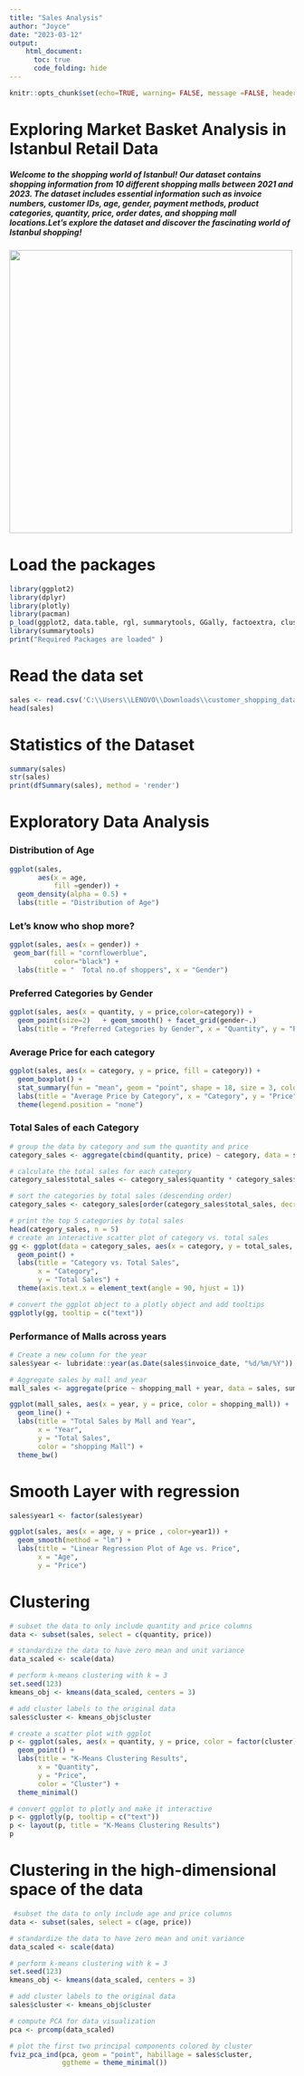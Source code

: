 ```yaml
---
title: "Sales Analysis"
author: "Joyce"
date: "2023-03-12"
output:
    html_document:
      toc: true
      code_folding: hide
---
```

```r
knitr::opts_chunk$set(echo=TRUE, warning= FALSE, message =FALSE, header=TRUE)
```

                  
# Exploring Market Basket Analysis in Istanbul Retail Data

#####  Welcome to the shopping world of Istanbul! Our dataset contains shopping information from 10 different shopping malls between 2021 and 2023. The dataset includes essential information such as invoice numbers, customer IDs, age, gender, payment methods, product categories, quantity, price, order dates, and shopping mall locations.Let's explore the dataset and discover the fascinating world of Istanbul shopping!

<img src="C://Users//LENOVO//Downloads//mall.jpg" width=500>

# Load the packages
```r
library(ggplot2)
library(dplyr)
library(plotly)
library(pacman)
p_load(ggplot2, data.table, rgl, summarytools, GGally, factoextra, cluster, tidyverse)
library(summarytools)
print("Required Packages are loaded" )
```

# Read the   data set
```r
sales <- read.csv('C:\\Users\\LENOVO\\Downloads\\customer_shopping_data.csv') 
head(sales)
```

# Statistics of the Dataset
```r
summary(sales)
str(sales)
print(dfSummary(sales), method = 'render')

```

# Exploratory Data Analysis

### Distribution of Age 
```r
ggplot(sales, 
       aes(x = age, 
           fill =gender)) +
  geom_density(alpha = 0.5) +
  labs(title = "Distribution of Age")
```


###  Let's know who shop more?
```r
ggplot(sales, aes(x = gender)) + 
 geom_bar(fill = "cornflowerblue", 
           color="black") +
  labs(title = "  Total no.of shoppers", x = "Gender")

```

###  Preferred Categories by Gender
```r
ggplot(sales, aes(x = quantity, y = price,color=category)) +
  geom_point(size=2)   + geom_smooth() + facet_grid(gender~.)
  labs(title = "Preferred Categories by Gender", x = "Quantity", y = "Price")
```

### Average Price for each category
```r
ggplot(sales, aes(x = category, y = price, fill = category)) +
  geom_boxplot() +
  stat_summary(fun = "mean", geom = "point", shape = 18, size = 3, color = "white") +
  labs(title = "Average Price by Category", x = "Category", y = "Price") +
  theme(legend.position = "none")
```


### Total Sales of each Category

```r

# group the data by category and sum the quantity and price
category_sales <- aggregate(cbind(quantity, price) ~ category, data = sales, FUN = sum)

# calculate the total sales for each category
category_sales$total_sales <- category_sales$quantity * category_sales$price

# sort the categories by total sales (descending order)
category_sales <- category_sales[order(category_sales$total_sales, decreasing = TRUE),]

# print the top 5 categories by total sales
head(category_sales, n = 5)
# create an interactive scatter plot of category vs. total sales
gg <- ggplot(data = category_sales, aes(x = category, y = total_sales, text = paste("Category: ", category, "<br>Total Sales: $", total_sales))) +
  geom_point() +
  labs(title = "Category vs. Total Sales",
       x = "Category",
       y = "Total Sales") +
  theme(axis.text.x = element_text(angle = 90, hjust = 1))

# convert the ggplot object to a plotly object and add tooltips
ggplotly(gg, tooltip = c("text")) 

```

### Performance of Malls across years
```r
# Create a new column for the year
sales$year <- lubridate::year(as.Date(sales$invoice_date, "%d/%m/%Y"))

# Aggregate sales by mall and year
mall_sales <- aggregate(price ~ shopping_mall + year, data = sales, sum)

ggplot(mall_sales, aes(x = year, y = price, color = shopping_mall)) +
  geom_line() +
  labs(title = "Total Sales by Mall and Year",
       x = "Year",
       y = "Total Sales",
       color = "shopping Mall") +
  theme_bw()


```



# Smooth Layer with regression
```r
sales$year1 <- factor(sales$year)

ggplot(sales, aes(x = age, y = price , color=year1)) +
  geom_smooth(method = "lm") +
  labs(title = "Linear Regression Plot of Age vs. Price",
       x = "Age",
       y = "Price")
```



# Clustering
```r
# subset the data to only include quantity and price columns
data <- subset(sales, select = c(quantity, price))

# standardize the data to have zero mean and unit variance
data_scaled <- scale(data)

# perform k-means clustering with k = 3
set.seed(123)
kmeans_obj <- kmeans(data_scaled, centers = 3)

# add cluster labels to the original data
sales$cluster <- kmeans_obj$cluster

# create a scatter plot with ggplot
p <- ggplot(sales, aes(x = quantity, y = price, color = factor(cluster))) +
  geom_point() +
  labs(title = "K-Means Clustering Results",
       x = "Quantity",
       y = "Price",
       color = "Cluster") +
  theme_minimal()

# convert ggplot to plotly and make it interactive
p <- ggplotly(p, tooltip = c("text"))
p <- layout(p, title = "K-Means Clustering Results")
p
```

# Clustering in  the high-dimensional space of the data

```r
 #subset the data to only include age and price columns
data <- subset(sales, select = c(age, price))

# standardize the data to have zero mean and unit variance
data_scaled <- scale(data)

# perform k-means clustering with k = 3
set.seed(123)
kmeans_obj <- kmeans(data_scaled, centers = 3)

# add cluster labels to the original data
sales$cluster <- kmeans_obj$cluster

# compute PCA for data visualization
pca <- prcomp(data_scaled)

# plot the first two principal components colored by cluster
fviz_pca_ind(pca, geom = "point", habillage = sales$cluster,
             ggtheme = theme_minimal())
```


